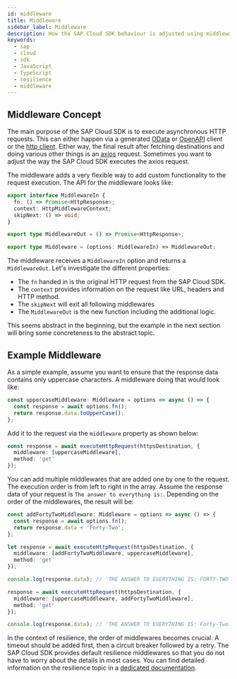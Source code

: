 ```yaml
---
id: middleware
title: Middleware
sidebar_label: Middleware
description: How the SAP Cloud SDK behaviour is adjusted using middlewares.
keywords:
  - sap
  - cloud
  - sdk
  - JavaScript
  - TypeScript
  - resilience
  - middleware
---
```


## Middleware Concept

The main purpose of the SAP Cloud SDK is to execute asynchronous HTTP requests.
This can either happen via a generated [OData](./odata/execute-request#setting-middlewares) or [OpenAPI](./openapi/execute-request#setting-middlewares) client or the [http client](./connectivity/http-client#setting-middlewares).
Either way, the final result after fetching destinations and doing various other things is an [axios](https://github.com/axios/axios) request.
Sometimes you want to adjust the way the SAP Cloud SDK executes the axios request.

The middleware adds a very flexible way to add custom functionality to the request execution.
The API for the middleware looks like:

```ts
export interface MiddlewareIn {
  fn: () => Promise<HttpResponse>;
  context: HttpMiddlewareContext;
  skipNext: () => void;
}

export type MiddlewareOut = () => Promise<HttpResponse>;

export type Middleware = (options: MiddlewareIn) => MiddlewareOut;
```

The middleware receives a `MiddlewareIn` option and returns a `MiddlewareOut`.
Let's investigate the different properties:

- The `fn` handed in is the original HTTP request from the SAP Cloud SDK.
- The `context` provides information on the request like URL, headers and HTTP method.
- The `skipNext` will exit all following middlewares
- The `MiddlewareOut` is the new function including the additional logic.

This seems abstract in the beginning, but the example in the next section will bring some concreteness to the abstract topic.

## Example Middleware

As a simple example, assume you want to ensure that the response data contains only uppercase characters.
A middleware doing that would look like:

```ts
const uppercaseMiddleware: Middleware = options => async () => {
  const response = await options.fn();
  return response.data.toUpperCase();
};
```

Add it to the request via the `middleware` property as shown below:

```ts
const response = await executeHttpRequest(httpsDestination, {
  middleware: [uppercaseMiddleware],
  method: 'get'
});
```

You can add multiple middlewares that are added one by one to the request.
The execution order is from left to right in the array.
Assume the response data of your request is `The answer to everything is:`.
Depending on the order of the middlewares, the result will be:

```ts
const addFortyTwoMiddleware: Middleware = options => async () => {
  const response = await options.fn();
  return response.data + 'Forty-Two';
};

let response = await executeHttpRequest(httpsDestination, {
  middleware: [addFortyTwoMiddleware, uppercaseMiddleware],
  method: 'get'
});

console.log(response.data); // 'THE ANSWER TO EVERYTHING IS: FORTY-TWO`

response = await executeHttpRequest(httpsDestination, {
  middleware: [uppercaseMiddleware, addFortyTwoMiddleware],
  method: 'get'
});

console.log(response.data); // 'THE ANSWER TO EVERYTHING IS: Forty-Two.
```

In the context of resilience, the order of middlewares becomes crucial.
A timeout should be added first, then a circuit breaker followed by a retry.
The SAP Cloud SDK provides default resilience middlewares so that you do not have to worry about the details in most cases.
You can find detailed information on the resilience topic in a [dedicated documentation](../guides/resilience).
